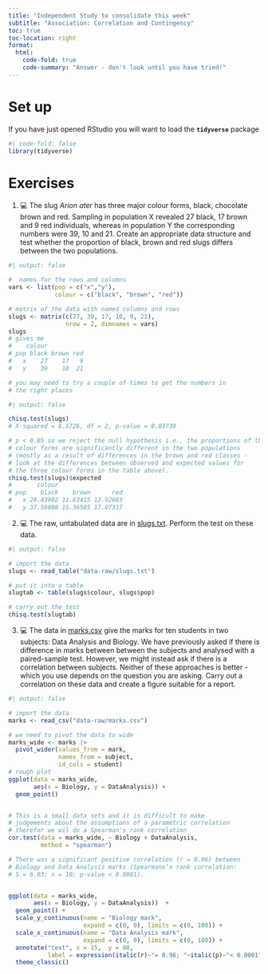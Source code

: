 ```yaml
---
title: "Independent Study to consolidate this week"
subtitle: "Association: Correlation and Contingency"
toc: true
toc-location: right
format:
  html:
    code-fold: true
    code-summary: "Answer - don't look until you have tried!"
---
```


# Set up

If you have just opened RStudio you will want to load the
**`tidyverse`** package

```r
#| code-fold: false
library(tidyverse)
```

# Exercises

1.  💻 The slug *Arion ater* has three major colour forms, black,
    chocolate brown and red. Sampling in population X revealed 27 black,
    17 brown and 9 red individuals, whereas in population Y the
    corresponding numbers were 39, 10 and 21. Create an appropriate data
    structure and test whether the proportion of black, brown and red
    slugs differs between the two populations.

```r
#| output: false

#  names for the rows and columns
vars <- list(pop = c("x","y"), 
             colour = c("black", "brown", "red"))

# matrix of the data with named columns and rows
slugs <- matrix(c(27, 39, 17, 10, 9, 21), 
                nrow = 2, dimnames = vars)
slugs
# gives me
#    colour
# pop black brown red
#   x    27    17   9
#   y    39    10  21

# you may need to try a couple of times to get the numbers in 
# the right places

```

```r
#| output: false

chisq.test(slugs)
# X-squared = 6.5726, df = 2, p-value = 0.03739

# p < 0.05 so we reject the null hypothesis i.e., the proportions of the  
# colour forms are significantly different in the two populations 
# (mostly as a result of differences in the brown and red classes - 
# look at the differences between observed and expected values for 
# the three colour forms in the table above).
chisq.test(slugs)$expected
#       colour
# pop    black    brown      red
#   x 28.43902 11.63415 12.92683
#   y 37.56098 15.36585 17.07317

```

2.  💻 The raw, untabulated data are in [slugs.txt](data-raw/slugs.txt).
    Perform the test on these data.

```r
#| output: false

# import the data
slugs <- read_table("data-raw/slugs.txt")

# put it into a table
slugtab <- table(slugs$colour, slugs$pop)

# carry out the test
chisq.test(slugtab)
```


3.  💻 The data in [marks.csv](data-raw/marks.csv) give the marks 
    for ten students in two subjects: Data Analysis and Biology. 
    We have previously asked if there is difference in marks between 
    between the subjects and analysed with a paired-sample test. 
    However, we might instead ask if there is a correlation between
    subjects. Neither of these approaches is better - which you use
    depends on the question you are asking.
    Carry out a correlation on these data and create a figure suitable
    for a report.

```r
#| output: false

# import the data
marks <- read_csv("data-raw/marks.csv")

# we need to pivot the data to wide
marks_wide <- marks |> 
  pivot_wider(values_from = mark, 
              names_from = subject, 
              id_cols = student)
# rough plot
ggplot(data = marks_wide,
       aes(x = Biology, y = DataAnalysis)) +
  geom_point()


# This is a small data sets and it is difficult to make
# judgements about the assumptions of a parametric correlation
# therefor we wil do a Spearman's rank correlation
cor.test(data = marks_wide, ~ Biology + DataAnalysis,
         method = "spearman")

# There was a significant positive correlation (r = 0.96) between
# Biology and Data Analysis marks (Spearmans’s rank correlation: 
# S = 6.03; n = 10; p-value < 0.0001).


ggplot(data = marks_wide,
       aes(x = Biology, y = DataAnalysis))  +
  geom_point() +
  scale_y_continuous(name = "Biology mark",
                     expand = c(0, 0), limits = c(0, 100)) +
  scale_x_continuous(name = "Data Analysis mark",
                     expand = c(0, 0), limits = c(0, 100)) +
  annotate("text", x = 15,  y = 80, 
           label = expression(italic(r)~"= 0.96; "~italic(p)~"< 0.0001")) +
  theme_classic()


```